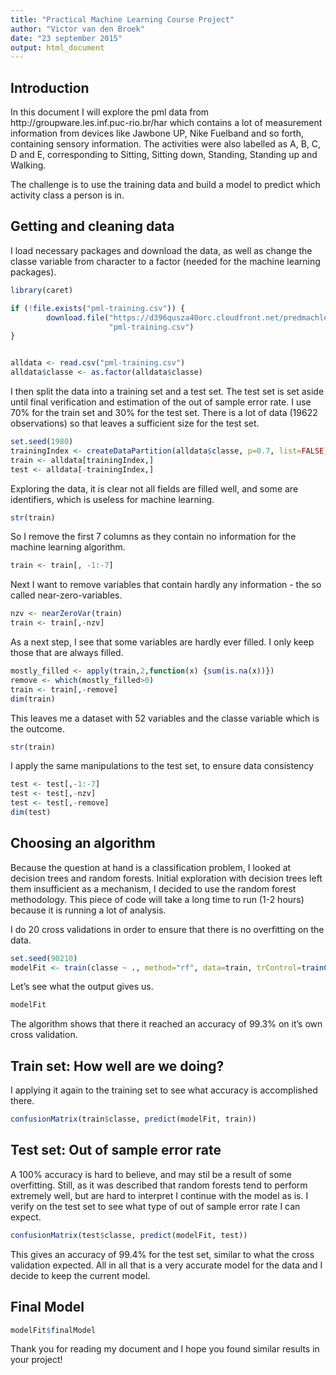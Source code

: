 ```yaml
---
title: "Practical Machine Learning Course Project"
author: "Victor van den Broek"
date: "23 september 2015"
output: html_document
---
```


## Introduction

In this document I will explore the pml data from http://groupware.les.inf.puc-rio.br/har which contains a lot of measurement information from devices like Jawbone UP, Nike Fuelband and so forth, containing sensory information. The activities were also labelled as A, B, C, D and E, corresponding to Sitting, Sitting down, Standing, Standing up and Walking. 

The challenge is to use the training data and build a model to predict which activity class a person is in.

## Getting and cleaning data

I load necessary packages and download the data, as well as change the classe variable from character to a factor (needed for the machine learning packages).

```r
library(caret)

if (!file.exists("pml-training.csv")) {
        download.file("https://d396qusza40orc.cloudfront.net/predmachlearn/pml-training.csv", 
                      "pml-training.csv")
}


alldata <- read.csv("pml-training.csv")
alldata$classe <- as.factor(alldata$classe)
```

I then split the data into a training set and a test set. The test set is set aside until final verification and estimation of the out of sample error rate. I use 70% for the train set and 30% for the test set. There is a lot of data (19622 observations) so that leaves a sufficient size for the test set.

```r
set.seed(1980)
trainingIndex <- createDataPartition(alldata$classe, p=0.7, list=FALSE)
train <- alldata[trainingIndex,]
test <- alldata[-trainingIndex,]
```

Exploring the data, it is clear not all fields are filled well, and some are identifiers, which is useless for machine learning.

```r
str(train)
```

So I remove the first 7 columns as they contain no information for the machine learning algorithm.

```r
train <- train[, -1:-7]
```

Next I want to remove variables that contain hardly any information - the so called near-zero-variables.

```r
nzv <- nearZeroVar(train)
train <- train[,-nzv]
```

As a next step, I see that some variables are hardly ever filled. I only keep those that are always filled.

```r
mostly_filled <- apply(train,2,function(x) {sum(is.na(x))})
remove <- which(mostly_filled>0)
train <- train[,-remove]
dim(train)
```

This leaves me a dataset with 52 variables and the classe variable which is the outcome.

```r
str(train)
```

I apply the same manipulations to the test set, to ensure data consistency

```r
test <- test[,-1:-7]
test <- test[,-nzv]
test <- test[,-remove]
dim(test)
```

## Choosing an algorithm

Because the question at hand is a classification problem, I looked at decision trees and random forests. Initial exploration with decision trees left them insufficient as a mechanism, I decided to use the random forest methodology. This piece of code will take a long time to run (1-2 hours) because it is running a lot of analysis.

I do 20 cross validations in order to ensure that there is no overfitting on the data.

```r
set.seed(90210)
modelFit <- train(classe ~ ., method="rf", data=train, trControl=trainControl(method="cv", number=20))
```

Let's see what the output gives us.

```r
modelFit
```

The algorithm shows that there it reached an accuracy of 99.3% on it's own cross validation. 

## Train set: How well are we doing?

I applying it again to the training set to see what accuracy is accomplished there.

```r
confusionMatrix(train$classe, predict(modelFit, train))
```


## Test set: Out of sample error rate

A 100% accuracy is hard to believe, and may stil be a result of some overfitting. Still, as it was described that random forests tend to perform extremely well, but are hard to interpret I continue with the model as is. I verify on the test set to see what type of out of sample error rate I can expect.

```r
confusionMatrix(test$classe, predict(modelFit, test))
```

This gives an accuracy of 99.4% for the test set, similar to what the cross validation expected. All in all that is a very accurate model for the data and I decide to keep the current model.

## Final Model

```r
modelFit$finalModel
```

Thank you for reading my document and I hope you found similar results in your project!
